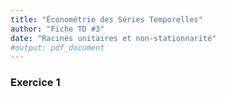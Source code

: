 ```yaml
---
title: "Économétrie des Séries Temporelles"
author: "Fiche TD #3"
date: "Racines unitaires et non-stationnarité"
#output: pdf_document
---
```


### Exercice 1
